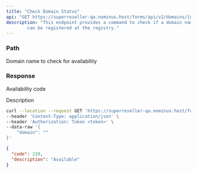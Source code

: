 ```yaml
---
title: "Check Domain Status"
api: "GET https://superreseller-qa.nominus.host/forms/api/v2/domains/{domain}/check"
description: "This endpoint provides a command to check if a domain name is available and
        can be registered at the registry."
---
```


### Path

<ParamField path="domain" type="string" required>
  Domain name to check for availability
</ParamField>

### Response

<ResponseField name="code" type="integer" required>
  Availability code
</ResponseField>

<ResponseField name="description" type="string" required>

Description

</ResponseField>

<RequestExample>

```bash Example Request
curl --location --request GET 'https://superreseller-qa.nominus.host/forms/api/v2/domains/{domain}/check' \
--header 'Content-Type: application/json' \
--header 'Authorization: Token <token>' \
--data-raw '{
    "domain": ""
}'
```

</RequestExample>

<ResponseExample>

```json Response
{
  "code": 210,
  "description": "Available"
}
```

</ResponseExample>
